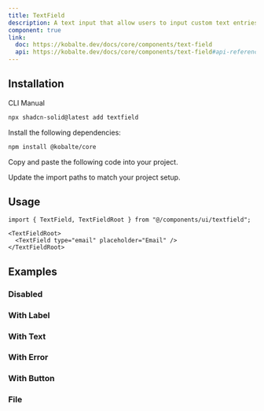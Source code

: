 ```yaml
---
title: TextField
description: A text input that allow users to input custom text entries with a keyboard.
component: true
link:
  doc: https://kobalte.dev/docs/core/components/text-field
  api: https://kobalte.dev/docs/core/components/text-field#api-reference
---
```


<ComponentPreview name="textfield-demo" />

## Installation

<Tabs defaultValue="cli">

<TabsList>
  <TabsTrigger value="cli">CLI</TabsTrigger>
  <TabsTrigger value="manual">Manual</TabsTrigger>
  <TabsIndicator variant="underline" />
</TabsList>

<TabsContent value="cli">

```bash
npx shadcn-solid@latest add textfield
```

</TabsContent>

<TabsContent value="manual">

<Steps>

<Step>Install the following dependencies:</Step>

```bash
npm install @kobalte/core
```

<Step>Copy and paste the following code into your project.</Step>

<ComponentSource name="textfield" />

<Step>Update the import paths to match your project setup.</Step>

</Steps>

</TabsContent>

</Tabs>

## Usage

```tsx
import { TextField, TextFieldRoot } from "@/components/ui/textfield";
```

```tsx
<TextFieldRoot>
  <TextField type="email" placeholder="Email" />
</TextFieldRoot>
```

## Examples

### Disabled

<ComponentPreview name="textfield-disabled" />

### With Label

<ComponentPreview name="textfield-with-label" />

### With Text

<ComponentPreview name="textfield-with-text" />

### With Error

<ComponentPreview name="textfield-with-error" />

### With Button

<ComponentPreview name="textfield-with-button" />

### File

<ComponentPreview name="textfield-file" />
